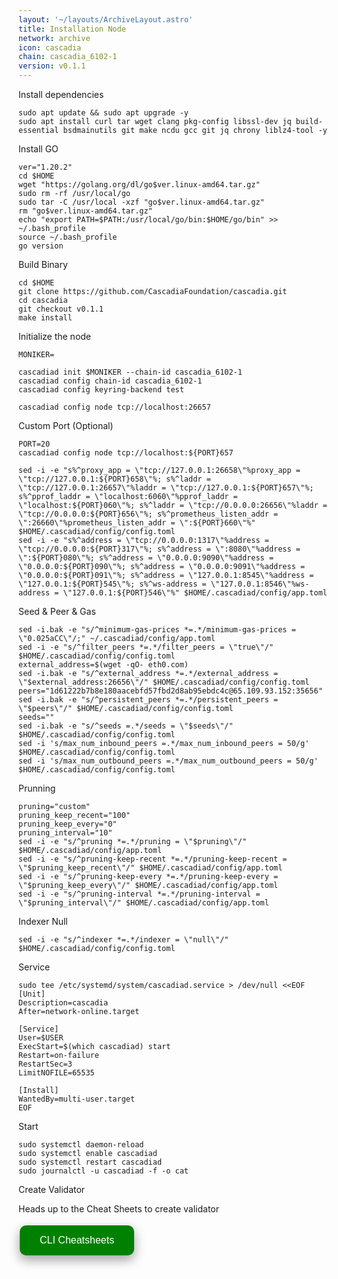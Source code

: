 ```yaml
---
layout: '~/layouts/ArchiveLayout.astro'
title: Installation Node
network: archive
icon: cascadia
chain: cascadia_6102-1
version: v0.1.1
---
```


 Install dependencies
```
sudo apt update && sudo apt upgrade -y
sudo apt install curl tar wget clang pkg-config libssl-dev jq build-essential bsdmainutils git make ncdu gcc git jq chrony liblz4-tool -y
```

 Install GO
```
ver="1.20.2"
cd $HOME
wget "https://golang.org/dl/go$ver.linux-amd64.tar.gz"
sudo rm -rf /usr/local/go
sudo tar -C /usr/local -xzf "go$ver.linux-amd64.tar.gz"
rm "go$ver.linux-amd64.tar.gz"
echo "export PATH=$PATH:/usr/local/go/bin:$HOME/go/bin" >> ~/.bash_profile
source ~/.bash_profile
go version
```

 Build Binary
```
cd $HOME
git clone https://github.com/CascadiaFoundation/cascadia.git
cd cascadia
git checkout v0.1.1
make install
```

 Initialize the node
```
MONIKER=
```
```
cascadiad init $MONIKER --chain-id cascadia_6102-1
cascadiad config chain-id cascadia_6102-1
cascadiad config keyring-backend test
```
```
cascadiad config node tcp://localhost:26657
```

 Custom Port (Optional)
```
PORT=20
cascadiad config node tcp://localhost:${PORT}657
```
```
sed -i -e "s%^proxy_app = \"tcp://127.0.0.1:26658\"%proxy_app = \"tcp://127.0.0.1:${PORT}658\"%; s%^laddr = \"tcp://127.0.0.1:26657\"%laddr = \"tcp://127.0.0.1:${PORT}657\"%; s%^pprof_laddr = \"localhost:6060\"%pprof_laddr = \"localhost:${PORT}060\"%; s%^laddr = \"tcp://0.0.0.0:26656\"%laddr = \"tcp://0.0.0.0:${PORT}656\"%; s%^prometheus_listen_addr = \":26660\"%prometheus_listen_addr = \":${PORT}660\"%" $HOME/.cascadiad/config/config.toml
sed -i -e "s%^address = \"tcp://0.0.0.0:1317\"%address = \"tcp://0.0.0.0:${PORT}317\"%; s%^address = \":8080\"%address = \":${PORT}080\"%; s%^address = \"0.0.0.0:9090\"%address = \"0.0.0.0:${PORT}090\"%; s%^address = \"0.0.0.0:9091\"%address = \"0.0.0.0:${PORT}091\"%; s%^address = \"127.0.0.1:8545\"%address = \"127.0.0.1:${PORT}545\"%; s%^ws-address = \"127.0.0.1:8546\"%ws-address = \"127.0.0.1:${PORT}546\"%" $HOME/.cascadiad/config/app.toml
```

 Seed & Peer & Gas
```
sed -i.bak -e "s/^minimum-gas-prices *=.*/minimum-gas-prices = \"0.025aCC\"/;" ~/.cascadiad/config/app.toml
sed -i -e "s/^filter_peers *=.*/filter_peers = \"true\"/" $HOME/.cascadiad/config/config.toml
external_address=$(wget -qO- eth0.com) 
sed -i.bak -e "s/^external_address *=.*/external_address = \"$external_address:26656\"/" $HOME/.cascadiad/config/config.toml
peers="1d61222b7b8e180aacebfd57fbd2d8ab95ebdc4c@65.109.93.152:35656"
sed -i.bak -e "s/^persistent_peers *=.*/persistent_peers = \"$peers\"/" $HOME/.cascadiad/config/config.toml
seeds=""
sed -i.bak -e "s/^seeds =.*/seeds = \"$seeds\"/" $HOME/.cascadiad/config/config.toml
sed -i 's/max_num_inbound_peers =.*/max_num_inbound_peers = 50/g' $HOME/.cascadiad/config/config.toml
sed -i 's/max_num_outbound_peers =.*/max_num_outbound_peers = 50/g' $HOME/.cascadiad/config/config.toml
```
 Prunning
```
pruning="custom"
pruning_keep_recent="100"
pruning_keep_every="0"
pruning_interval="10"
sed -i -e "s/^pruning *=.*/pruning = \"$pruning\"/" $HOME/.cascadiad/config/app.toml
sed -i -e "s/^pruning-keep-recent *=.*/pruning-keep-recent = \"$pruning_keep_recent\"/" $HOME/.cascadiad/config/app.toml
sed -i -e "s/^pruning-keep-every *=.*/pruning-keep-every = \"$pruning_keep_every\"/" $HOME/.cascadiad/config/app.toml
sed -i -e "s/^pruning-interval *=.*/pruning-interval = \"$pruning_interval\"/" $HOME/.cascadiad/config/app.toml
```
 Indexer Null
```
sed -i -e "s/^indexer *=.*/indexer = \"null\"/" $HOME/.cascadiad/config/config.toml
```

 Service
```
sudo tee /etc/systemd/system/cascadiad.service > /dev/null <<EOF
[Unit]
Description=cascadia
After=network-online.target

[Service]
User=$USER
ExecStart=$(which cascadiad) start
Restart=on-failure
RestartSec=3
LimitNOFILE=65535

[Install]
WantedBy=multi-user.target
EOF
```

 Start
```
sudo systemctl daemon-reload
sudo systemctl enable cascadiad
sudo systemctl restart cascadiad
sudo journalctl -u cascadiad -f -o cat
```

 Create Validator

Heads up to the Cheat Sheets to create validator

<a href="https://service.sychonix.com/archive/cascadia/cheat" target="_blank">
  <button style="background-color: green; border: none; color: white; padding: 15px 32px; text-align: center; text-decoration: none; display: inline-block; font-size: 16px; margin: 4px 2px; cursor: pointer; border-radius: 10px; box-shadow: 0 8px 16px 0 rgba(0,0,0,0.2), 0 6px 20px 0 rgba(0,0,0,0.19);" onmouseover="this.style.boxShadow='0 0 0 4px rgba(0,255,0,0.5)'" onmouseout="this.style.boxShadow='0 8px 16px 0 rgba(0,0,0,0.2), 0 6px 20px 0 rgba(0,0,0,0.19)'">CLI Cheatsheets</button>
</a>














